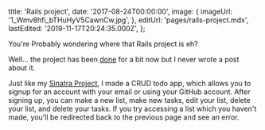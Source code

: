 
  title: 'Rails project',
  date: '2017-08-24T00:00:00',
  image: {
    imageUrl: '1_Wmv8hfi_bTHuHyV5CawnCw.jpg',
  },
  editUrl: 'pages/rails-project.mdx',
  lastEdited: '2019-11-17T20:24:35.000Z',
};


You're Probably wondering where that Rails project is eh?

Well... the project has been [done](https://github.com/mcansh/rails-project) for
a bit now but I never wrote a post about it.

Just like my [Sinatra Project](/sinatra-project), I made a CRUD todo app, which
allows you to signup for an account with your email or using your GitHub
account. After signing up, you can make a new list, make new tasks, edit your
list, delete your list, and delete your tasks. If you try accessing a list which
you haven't made, you'll be redirected back to the previous page and see an
error.

